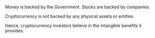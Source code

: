 Money is backed by the Government. Stocks are backed by companies.

Cryptocurrency is not backed by any physical assets or entities.

Hence, cryptocurrency investors believe in the intangible benefits it provides.
